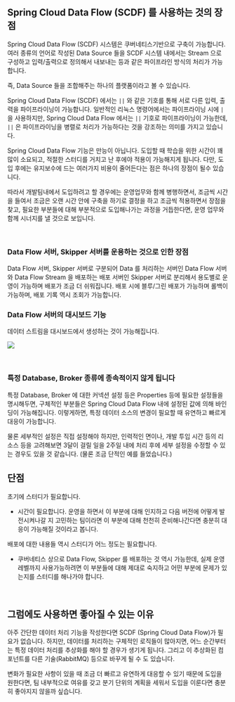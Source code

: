 ## Spring Cloud Data Flow (SCDF) 를 사용하는 것의 장점

Spring Cloud Data Flow (SCDF) 시스템은 쿠버네티스기반으로 구축이 가능합니다. 여러 종류의 언어로 작성된 Data Source 들을 SCDF 시스템 내에서는 Stream 으로 구성하고 입력/출력으로 정의해서 내보내는 등과 같은 파이프라인 방식의 처리가 가능합니다. <br/>

즉, Data Source 들을 조합해주는 하나의 플랫폼이라고 볼 수 있습니다.<br/>

Spring Cloud Data Flow (SCDF) 에서는 `||` 와 같은 기호를 통해 서로 다른 입력, 출력을 파이프라이닝이 가능합니다. 일반적인 리눅스 명령어에서는 파이프라이닝 시에 `|` 을 사용하지만, Spring Cloud Data Flow 에서는 `||` 기호로 파이프라이닝이 가능한데, `||` 은 파이프라이닝을 병렬로 처리가 가능하다는 것을 강조하는 의미를 가지고 있습니다.<br/>

Spring Cloud Data Flow 기능은 만능이 아닙니다. 도입할 때 학습을 위한 시간이 꽤 많이 소요되고, 적절한 스터디를 거치고 난 후에야 적용이 가능해지게 됩니다. 다만, 도입 후에는 유지보수에 드는 여러가지 비용이 줄어든다는 점은 하나의 장점이 될수 있습니다.<br/>

따라서 개발팀내에서 도입하려고 할 경우에는 운영업무와 함께 병행하면서, 조금씩 시간을 들여서 조금은 오랜 시간 안에 구축을 하기로 결정을 하고 조금씩 적용하면서 장점을 찾고, 필요한 부분들에 대해 부분적으로 도입해나가는 과정을 거듭한다면, 운영 업무와 함께 시너지를 낼 것으로 보입니다.<br/>

<br/>



### Data Flow 서버, Skipper 서버를 운용하는 것으로 인한 장점 

Data Flow 서버, Skipper 서버로 구분되어 Data 를 처리하는 서버인 Data Flow 서버와 Data Flow Stream 을 배포하는 배포 서버인 Skipper 서버로 분리해서 용도별로 운영이 가능하며 배포가 조금 더 쉬워집니다. 배포 시에 블루/그린 배포가 가능하며 롤백이 가능하며, 배포 기록 역시 조회가 가능합니다.<br/>



### Data Flow 서버의 대시보드 기능

데이터 스트림을 대시보드에서 생성하는 것이 가능해집니다.

![](https://dataflow.spring.io/static/0d9556c4d7376a4e6d8913275d3b3f81/68fc1/dataflow-stream-create-start.webp)

<br/>



### 특정 Database, Broker 종류에 종속적이지 않게 됩니다

특정 Database, Broker 에 대한 커넥션 설정 등은 Properties 등에  필요한 설정들을 명시해두면, 구체적인 부분들은 Spring Cloud Data Flow 내에 설정된 값에 의해 바인딩이 가능해집니다. 이렇게하면, 특정 데이터 소스의 변경이 필요할 때 유연하고 빠르게 대응이 가능합니다.<br/>

물론 세부적인 설정은 직접 설정해야 하지만, 인력적인 면이나, 개발 투입 시간 등의 리소스 등을 고려해보면 3달이 걸릴 일을 2주일 내에 처리 후에 세부 설정을 수정할 수 있는 경우도 있을 것 같습니다. (물론 조금 단적인 예를 들었습니다.)<br/>



## 단점

초기에 스터디가 필요합니다. 

- 시간이 필요합니다. 운영을 하면서 이 부분에 대해 인지하고 다음 버전에 어떻게 발전시켜나갈 지 고민하는 팀이라면 이 부분에 대해 천천히 준비해나간다면 충분히 대응이 가능해질 것이라고 봅니다.

배포에 대한 내용들 역시 스터디가 어느 정도는 필요합니다.

- 쿠버네티스 상으로 Data Flow, Skipper 를 배포하는 것 역시 가능한데, 실제 운영 레벨까지 사용가능하려면 이 부분들에 대해 제대로 숙지하고 어떤 부분에 문제가 있는지를 스터디를 해나가야 합니다.

<br/>



## 그럼에도 사용하면 좋아질 수 있는 이유

아주 간단한 데이터 처리 기능을 작성한다면 SCDF (Spring Cloud Data Flow)가 필요가 없습니다. 하지만, 데이터를 처리하는 구체적인 로직들이 많아지면, 어느 순간부터는 특정 데이터 처리를 추상화를 해야 할 경우가 생기게 됩니다. 그리고 이 추상화된 컴포넌트를 다른 기술(RabbitMQ) 등으로 바꾸게 될 수 도 있습니다. <br/>

변화가 필요한 사항이 있을 때 조금 더 빠르고 유연하게 대응할 수 있기 때문에 도입을 원한다면, 팀 내부적으로 여유를 갖고 분기 단위의 계획을 세워서 도입을 이룬다면 충분히 좋아지지 않을까 싶습니다.<br/>

<br/>

